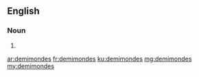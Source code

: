 ==English==

===Noun===
{{head|en}}

# {{plural of|demimonde}}

[[ar:demimondes]]
[[fr:demimondes]]
[[ku:demimondes]]
[[mg:demimondes]]
[[my:demimondes]]